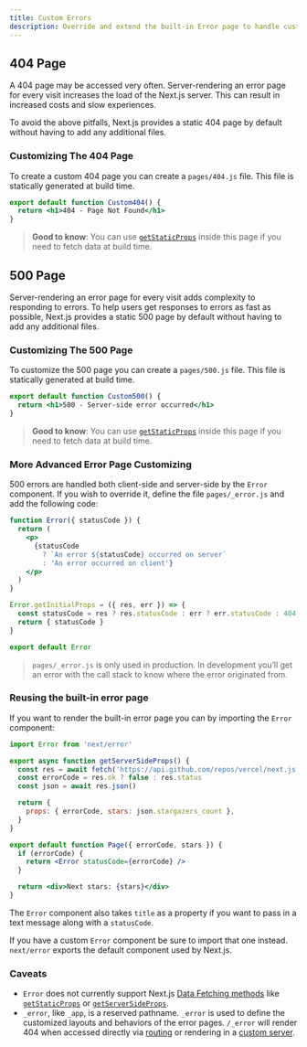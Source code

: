 ```yaml
---
title: Custom Errors
description: Override and extend the built-in Error page to handle custom errors.
---
```


## 404 Page

A 404 page may be accessed very often. Server-rendering an error page for every visit increases the load of the Next.js server. This can result in increased costs and slow experiences.

To avoid the above pitfalls, Next.js provides a static 404 page by default without having to add any additional files.

### Customizing The 404 Page

To create a custom 404 page you can create a `pages/404.js` file. This file is statically generated at build time.

```jsx filename="pages/404.js"
export default function Custom404() {
  return <h1>404 - Page Not Found</h1>
}
```

> **Good to know**: You can use [`getStaticProps`](/docs/pages/building-your-application/data-fetching/get-static-props) inside this page if you need to fetch data at build time.

## 500 Page

Server-rendering an error page for every visit adds complexity to responding to errors. To help users get responses to errors as fast as possible, Next.js provides a static 500 page by default without having to add any additional files.

### Customizing The 500 Page

To customize the 500 page you can create a `pages/500.js` file. This file is statically generated at build time.

```jsx filename="pages/500.js"
export default function Custom500() {
  return <h1>500 - Server-side error occurred</h1>
}
```

> **Good to know**: You can use [`getStaticProps`](/docs/pages/building-your-application/data-fetching/get-static-props) inside this page if you need to fetch data at build time.

### More Advanced Error Page Customizing

500 errors are handled both client-side and server-side by the `Error` component. If you wish to override it, define the file `pages/_error.js` and add the following code:

```jsx
function Error({ statusCode }) {
  return (
    <p>
      {statusCode
        ? `An error ${statusCode} occurred on server`
        : 'An error occurred on client'}
    </p>
  )
}

Error.getInitialProps = ({ res, err }) => {
  const statusCode = res ? res.statusCode : err ? err.statusCode : 404
  return { statusCode }
}

export default Error
```

> `pages/_error.js` is only used in production. In development you’ll get an error with the call stack to know where the error originated from.

### Reusing the built-in error page

If you want to render the built-in error page you can by importing the `Error` component:

```jsx
import Error from 'next/error'

export async function getServerSideProps() {
  const res = await fetch('https://api.github.com/repos/vercel/next.js')
  const errorCode = res.ok ? false : res.status
  const json = await res.json()

  return {
    props: { errorCode, stars: json.stargazers_count },
  }
}

export default function Page({ errorCode, stars }) {
  if (errorCode) {
    return <Error statusCode={errorCode} />
  }

  return <div>Next stars: {stars}</div>
}
```

The `Error` component also takes `title` as a property if you want to pass in a text message along with a `statusCode`.

If you have a custom `Error` component be sure to import that one instead. `next/error` exports the default component used by Next.js.

### Caveats

- `Error` does not currently support Next.js [Data Fetching methods](/docs/pages/building-your-application/data-fetching) like [`getStaticProps`](/docs/pages/building-your-application/data-fetching/get-static-props) or [`getServerSideProps`](/docs/pages/building-your-application/data-fetching/get-server-side-props).
- `_error`, like `_app`, is a reserved pathname. `_error` is used to define the customized layouts and behaviors of the error pages. `/_error` will render 404 when accessed directly via [routing](/docs/pages/building-your-application/routing) or rendering in a [custom server](/docs/pages/guides/custom-server).
